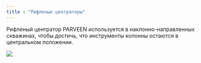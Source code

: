 ```yaml
---
title : "Рифленые центраторы"
---
```


Рифленый центратор PARVEEN используется в наклонно-направленных скважинах, чтобы достичь, что инструменты колонны остаются в центральном положении.

<img src="./fluted-centralizers.png" />
